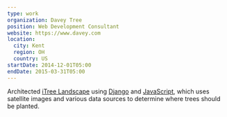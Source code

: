 ```yaml
---
type: work
organization: Davey Tree
position: Web Development Consultant
website: https://www.davey.com
location:
  city: Kent
  region: OH
  country: US
startDate: 2014-12-01T05:00
endDate: 2015-03-31T05:00
---
```


Architected <a href="https://landscape.itreetools.org">iTree Landscape</a> using <a href="https://www.djangoproject.com">Django</a> and <a href="https://en.wikipedia.org/wiki/JavaScript">JavaScript</a>, which uses satellite images and various data sources to determine where trees should be planted.
